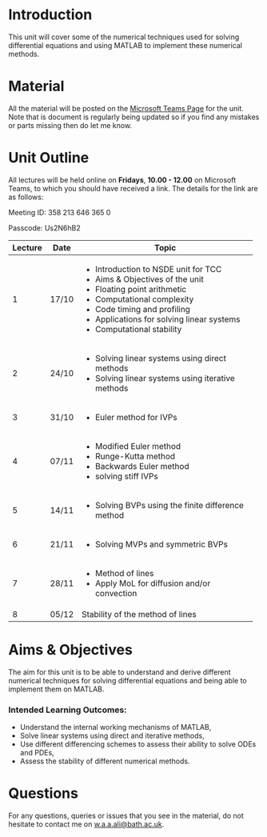 # Introduction {.unnumbered}

This unit will cover some of the numerical techniques used for solving differential equations and using MATLAB to implement these numerical methods.

# Material {.unnumbered}

All the material will be posted on the [Microsoft Teams Page](https://unioxfordnexus.sharepoint.com/:f:/r/sites/MathematicalInstitute-TCC/Shared%20Documents/Numerical%20Solutions%20to%20Differential%20Equations?csf=1&web=1&e=5yy5we) for the unit.  Note that is document is regularly being updated so if you find any mistakes or parts missing then do let me know.

# Unit Outline {.unnumbered}

All lectures will be held online on **Fridays**, **10.00 - 12.00** on Microsoft Teams, to which you should have received a link.  The details for the link are as follows:

Meeting ID: 358 213 646 365 0

Passcode: Us2N6hB2

+---------+-------+---------------------------------------------------+
| Lecture | Date  | Topic                                             |
+=========+=======+===================================================+
| 1       | 17/10 | - Introduction to NSDE unit for TCC               |
|         |       | - Aims & Objectives of the unit                   |
|         |       | - Floating point arithmetic                       |
|         |       | - Computational complexity                        |
|         |       | - Code timing and profiling                       |
|         |       | - Applications for solving linear systems         |
|         |       | - Computational stability                         |
+=========+=======+===================================================+
| 2       | 24/10 | - Solving linear systems using direct methods     |
|         |       | - Solving linear systems using iterative methods  |
+=========+=======+===================================================+
| 3       | 31/10 | - Euler method for IVPs                           |
+=========+=======+===================================================+
| 4       | 07/11 | - Modified Euler method                           |
|         |       | - Runge-Kutta method                              |
|         |       | - Backwards Euler method                          |
|         |       | - solving stiff IVPs                              |
+=========+=======+===================================================+
| 5       | 14/11 | - Solving BVPs using the finite difference method |
+=========+=======+===================================================+
| 6       | 21/11 | - Solving MVPs and symmetric BVPs                 |
+=========+=======+===================================================+
| 7       | 28/11 | - Method of lines                                 |
|         |       | - Apply MoL for diffusion and/or convection       |
+=========+=======+===================================================+
| 8       | 05/12 | Stability of the method of lines                  |
+---------+-------+---------------------------------------------------+

# Aims & Objectives

The aim for this unit is to be able to understand and derive different numerical techniques for solving differential equations and being able to implement them on MATLAB.

### Intended Learning Outcomes:

- Understand the internal working mechanisms of MATLAB,
- Solve linear systems using direct and iterative methods,
- Use different differencing schemes to assess their ability to solve ODEs and PDEs,
- Assess the stability of different numerical methods.

# Questions {.unnumbered}

For any questions, queries or issues that you see in the material, do not hesitate to contact me on [w.a.a.ali@bath.ac.uk](mailto: w.a.a.ali@bath.ac.uk).